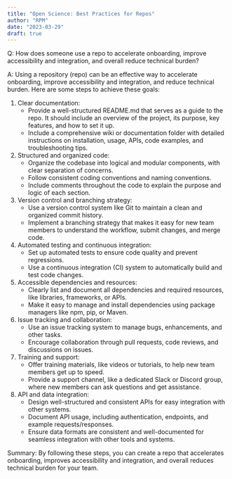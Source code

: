 ```yaml
---
title: "Open Science: Best Practices for Repos"
author: "RPM"
date: "2023-03-29"
draft: true
---
```


Q: How does someone use a repo to accelerate onboarding, improve accessibility and integration, and overall reduce technical burden?

A: Using a repository (repo) can be an effective way to accelerate onboarding, improve accessibility and integration, and reduce technical burden. Here are some steps to achieve these goals:

1. Clear documentation:
   - Provide a well-structured README.md that serves as a guide to the repo. It should include an overview of the project, its purpose, key features, and how to set it up.
   - Include a comprehensive wiki or documentation folder with detailed instructions on installation, usage, APIs, code examples, and troubleshooting tips.
1. Structured and organized code:
   - Organize the codebase into logical and modular components, with clear separation of concerns.
   - Follow consistent coding conventions and naming conventions.
   - Include comments throughout the code to explain the purpose and logic of each section.
1. Version control and branching strategy:
   - Use a version control system like Git to maintain a clean and organized commit history.
   - Implement a branching strategy that makes it easy for new team members to understand the workflow, submit changes, and merge code.
1. Automated testing and continuous integration:
   - Set up automated tests to ensure code quality and prevent regressions.
   - Use a continuous integration (CI) system to automatically build and test code changes.
1. Accessible dependencies and resources:
   - Clearly list and document all dependencies and required resources, like libraries, frameworks, or APIs.
   - Make it easy to manage and install dependencies using package managers like npm, pip, or Maven.
1. Issue tracking and collaboration:
   - Use an issue tracking system to manage bugs, enhancements, and other tasks.
   - Encourage collaboration through pull requests, code reviews, and discussions on issues.
1. Training and support:
   - Offer training materials, like videos or tutorials, to help new team members get up to speed.
   - Provide a support channel, like a dedicated Slack or Discord group, where new members can ask questions and get assistance.
1. API and data integration:
   - Design well-structured and consistent APIs for easy integration with other systems.
   - Document API usage, including authentication, endpoints, and example requests/responses.
   - Ensure data formats are consistent and well-documented for seamless integration with other tools and systems.

Summary: By following these steps, you can create a repo that accelerates onboarding, improves accessibility and integration, and overall reduces technical burden for your team.
